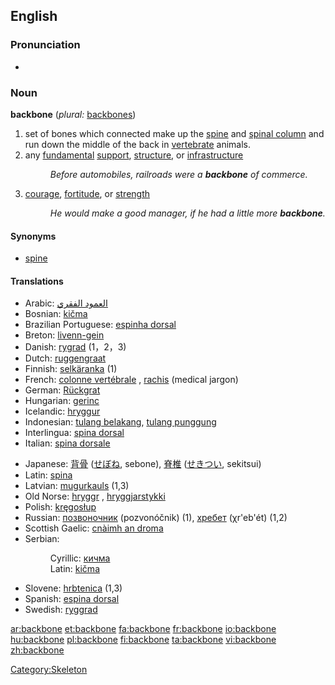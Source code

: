 ==English==

===Pronunciation===
*{{audio|en-us-backbone.ogg|Audio (US)}}

===Noun===
'''backbone'''  (''plural:'' [[backbones]])

# set of bones which connected make up the [[spine]] and [[spinal column]] and run down the middle of the back in [[vertebrate]] animals.
# any [[fundamental]] [[support]], [[structure]], or [[infrastructure]]
#:''Before automobiles, railroads were a '''backbone''' of commerce.''
# [[courage]], [[fortitude]], or [[strength]]
#:''He would make a good manager, if he had a little more '''backbone'''.''

====Synonyms====
*[[spine]]

====Translations====
{{top}}
*Arabic: [[العمود الفقري]]
*Bosnian: [[kičma]] {{f}}
*Brazilian Portuguese: [[espinha dorsal]] {{f}}
*Breton: [[livenn-gein]] {{f}}
*Danish: [[rygrad]] (1，2，3)
*Dutch: [[ruggengraat]] {{m}}
*Finnish: [[selkäranka]] (1)
*French: [[colonne vertébrale]] {{f}}, [[rachis]] {{m}} (medical jargon)
*German: [[Rückgrat]] {{n}}
*Hungarian: [[gerinc]]
*Icelandic: [[hryggur]] {{m}}
*Indonesian: [[tulang belakang]], [[tulang punggung]]
*Interlingua: [[spina dorsal]]
*Italian: [[spina dorsale]] {{f}}
{{mid}}
*Japanese: [[背骨]] ([[せぼね]], sebone), [[脊椎]] ([[せきつい]], sekitsui)
*Latin: [[spina]] {{f}}
*Latvian: [[mugurkauls]] {{m}} (1,3)
*Old Norse: [[hryggr]] {{m}}, [[hryggjarstykki]] {{n}}
*Polish: [[kręgosłup]] {{m}}
*Russian: [[позвоночник]] (pozvonóčnik) {{m}} (1), [[хребет]] (χr'eb'ét) {{m}} (1,2)
*Scottish Gaelic: [[cnàimh an droma]] {{m}}
*Serbian:
*:Cyrillic: [[кичма]] {{f}}
*:Latin: [[kičma]] {{f}}
*Slovene: [[hrbtenica]] {{f}} (1,3)
*Spanish: [[espina dorsal]] {{f}}
*Swedish: [[ryggrad]]
{{bottom}}

[[Category:Skeleton]]

[[ar:backbone]]
[[et:backbone]]
[[fa:backbone]]
[[fr:backbone]]
[[io:backbone]]
[[hu:backbone]]
[[pl:backbone]]
[[fi:backbone]]
[[ta:backbone]]
[[vi:backbone]]
[[zh:backbone]]